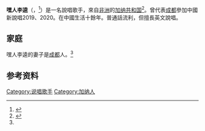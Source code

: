 {{Missing information|1=说唱事业相关内容|time=2020-12-28T03:28:05+00:00}}
{{BLPsources|time=2020-12-28T03:28:05+00:00}}
'''嘿人李逵'''（{{Lang-en|Forster}}，{{bd|1990年|10月20日}}<ref name=sohu>{{cite web|url=https://www.sohu.com/a/240469522_100024181|title=嘿人李逵哪里人 嘿人李逵个人资料|website=[[搜狐网|搜狐网]]|accessdate=2020-12-03|archive-date=2020-01-22|archive-url=https://web.archive.org/web/20200122160937/http://www.sohu.com/a/240469522_100024181|dead-url=no}}</ref>）是一名說唱歌手，來自[[非洲|非洲]]的[[加纳共和国|加纳共和国]]<ref name="xinhuawang">{{cite web |title=一口标准四川话 老外成短视频网红：为学方言曾装迷路问路 |url=http://www.xinhuanet.com/2018-09/12/c_1123416608.htm |website=[[新华网|新华网]] |date=2018-09-12 |accessdate=2020-12-28 |archive-date=2020-08-05 |archive-url=https://web.archive.org/web/20200805092118/http://www.xinhuanet.com/2018-09/12/c_1123416608.htm |dead-url=no }}</ref>。曾代表[[成都|成都]]參加中國新說唱2019、2020。在中國生活十餘年。普通話流利，但擅長英文說唱。

==家庭==
嘿人李逵的妻子是[[成都|成都]]人。<ref name=sohu/>

==参考资料==
{{reflist}}

{{非洲人物小作品}}
{{加纳小作品}}
{{歌手小作品}}

[[Category:说唱歌手|Category:说唱歌手]]
[[Category:加纳人|Category:加纳人]]